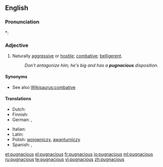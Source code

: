 ==English==

===Pronunciation===
*: {{rhymes|eɪʃəs}}

===Adjective===
{{en-adj}}

# Naturally [[aggressive]] or [[hostile]]; [[combative]]; [[belligerent]].
#: ''Don't antagonize him; he's big and has a '''pugnacious''' disposition.''

====Synonyms====
* See also [[Wikisaurus:combative]]

====Translations====
{{trans-top|aggressive, belligerent}}
* Dutch: {{t+|nl|strijdlustig}}
* Finnish: {{t-|fi|taistelunhaluinen}}
* German: {{t+|de|kampflustig}}, {{t+|de|streitsüchtig}}
{{trans-mid}}
* Italian: {{t+|it|pugnace}}
* Latin: {{t-|la|pugnax}}
* Polish: [[wojowniczy]], [[awanturniczy]] {{m}}
* Spanish: {{t|es|pugnaz}},  {{t|es|belicoso}}
{{trans-bottom}}

[[et:pugnacious]]
[[el:pugnacious]]
[[fr:pugnacious]]
[[io:pugnacious]]
[[ml:pugnacious]]
[[ru:pugnacious]]
[[te:pugnacious]]
[[vi:pugnacious]]
[[zh:pugnacious]]